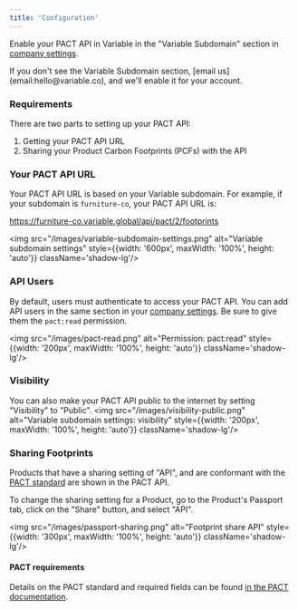 ```yaml
---
title: 'Configuration'
---
```


Enable your PACT API in Variable in the "Variable Subdomain" section in [company settings](https://app.variable.global/company).

<Note>
  If you don't see the Variable Subdomain section, [email us](email:hello@variable.co), and we'll enable it for your account.
</Note>

### Requirements

There are two parts to setting up your PACT API:
1. Getting your PACT API URL
2. Sharing your Product Carbon Footprints (PCFs) with the API

### Your PACT API URL

Your PACT API URL is based on your Variable subdomain. For example, if your subdomain is `furniture-co`,
your PACT API URL is:

https://furniture-co.variable.global/api/pact/2/footprints

<img src="/images/variable-subdomain-settings.png" alt="Variable subdomain settings"
     style={{width: '600px', maxWidth: '100%', height: 'auto'}} className='shadow-lg'/>

### API Users

By default, users must authenticate to access your PACT API. You can add API users in the same section in
your [company settings](https://app.variable.global/company). Be sure to give them the `pact:read` permission.

<img src="/images/pact-read.png" alt="Permission: pact:read"
     style={{width: '200px', maxWidth: '100%', height: 'auto'}} className='shadow-lg'/>

### Visibility

You can also make your PACT API public to the internet by setting "Visibility" to "Public".
<img src="/images/visibility-public.png" alt="Variable subdomain settings: visibility"
     style={{width: '200px', maxWidth: '100%', height: 'auto'}} className='shadow-lg'/>

### Sharing Footprints

Products that have a sharing setting of "API", and are conformant with
the [PACT standard](https://wbcsd.github.io/data-exchange-protocol/v2) are shown in the PACT API.

To change the sharing setting for a Product, go to the Product's Passport tab, click on the "Share" button, and select "API".

<img src="/images/passport-sharing.png" alt="Footprint share API"
     style={{width: '300px', maxWidth: '100%', height: 'auto'}} className='shadow-lg'/>

#### PACT requirements
Details on the PACT standard and required fields can
be found [in the PACT documentation](https://wbcsd.github.io/data-exchange-protocol/v2).

